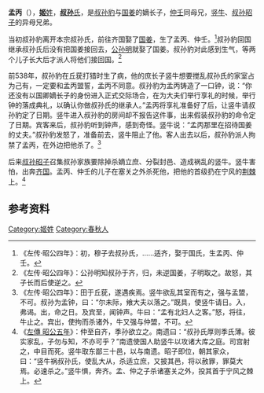 {{Infobox 先秦人物
|名称= 孟丙
|图像=
|图说=
|姓=[[姬姓|姬]]
|氏=[[叔孙氏|叔孙]]
|名=
|字=
|别名=
|别字=
|谥号=
|时代=春秋时期
|国家=
|身份=
|出生=
|逝世=前538年
|在位=
|父=叔孙豹
|母=国姜
|正妻=
|妾=
|子女=
|太子=
}}
'''孟丙'''（{{bd|？||前538年||catIdx=X}}），[[姬姓|'''姬'''姓]]，[[叔孙氏|'''叔孙'''氏]]，是[[叔孙豹|叔孙豹]]与[[国姜|国姜]]的嫡长子，[[仲壬_(鲁国)|仲壬]]同母兄，[[竖牛|竖牛]]、[[叔孙昭子|叔孙昭子]]的异母兄弟。

当初叔孙豹离开本宗叔孙氏，前往齐国娶了[[国姜|国姜]]，生了孟丙、仲壬。<ref>《左传·昭公四年》：初，穆子去叔孙氏，……适齐，娶于国氏，生孟丙、仲壬。</ref>叔孙豹回国继承叔孙氏后没有把国姜接回去，[[公孙明|公孙明]]就娶了国姜。叔孙豹对此感到生气，等两个儿子长大后才派人将他们接回国。<ref>《左传·昭公四年》：公孙明知叔孙于齐，归，未逆国姜，子明取之。故怒，其子长而后使逆之。</ref>

前538年，叔孙豹在丘莸打猎时生了病，他的庶长子竖牛想要搅乱叔孙氏的家室占为己有，一定要和孟丙盟誓，孟丙不同意。叔孙豹为孟丙铸造了一口钟，说：“你还没有以国卿嫡长子的身份进入正式交际场合，在为大夫们举行享礼的时候，举行钟的落成典礼，以确认你做叔孙氏的继承人。”孟丙将享礼准备好了后，让竖牛请叔孙豹定了日期。竖牛进入叔孙豹的房间却不报告这件事，出来假装叔孙豹的命令定了日期。宾客来后，叔孙豹听到钟声，感到奇怪。竖牛说：“孟丙那里在招待国姜的丈夫。”叔孙豹发怒了，准备前去，竖牛阻止了他。客人出去以后，叔孙豹派人拘禁了孟丙，在外边把他杀了。<ref>《左传·昭公四年》：田于丘莸，遂遇疾焉。竖牛欲乱其室而有之，强与孟盟，不可。叔孙为孟钟，曰：“尔未际，飨大夫以落之。”既具，使竖牛请日。入，弗谒。出，命之日。及宾至，闻钟声。牛曰：“孟有北妇人之客。”怒，将往，牛止之。宾出，使拘而杀诸外，牛又强与仲盟，不可。</ref>

后来[[叔孙昭子|叔孙昭子]]召集叔孙家族要除掉杀嫡立庶、分裂封邑、造成祸乱的竖牛。竖牛害怕，出奔[[齐国|齐国]]。孟丙、仲壬的儿子在塞关之外杀死他，把他的首级扔在宁风的[[荆棘|荆棘]]上。<ref>《[[s:春秋左氏傳/昭公|左傳 昭公五年]]》：仲至自齐，季孙欲立之。南遗曰：“叔孙氏厚则季氏薄。彼实家乱，子勿与知，不亦可乎？”南遗使国人助竖牛以攻诸大库之庭。司宫射之，中目而死。竖牛取东鄙三十邑，以与南遗。昭子即位，朝其家众，曰：“竖牛祸叔孙氏，使乱大从，杀适立庶，又披其邑，将以赦罪，罪莫大焉。必速杀之。”竖牛惧，奔齐。孟、仲之子杀诸塞关之外，投其首于宁风之棘上。</ref>

==参考资料==
{{reflist}}

[[Category:姬姓|Category:姬姓]]
[[Category:春秋人|Category:春秋人]]
